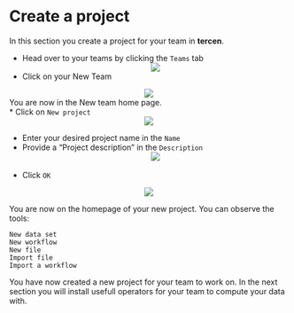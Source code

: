 # Create a project
In this section you create a project for your team in __tercen__.

* Head over to your teams by clicking the `Teams` tab
<center><img src="images/click_on_teams.png"></center>

* Click on your New Team

<center><img src="images/click_on_new_team.png"></center>

You are now in the New team home page.\
* Click on `New project`
<center><img src="images/click_on_new_project.png"></center>

* Enter your desired project name in the `Name`
* Provide a "Project description" in the `Description`
<center><img src="images/give_name_to_project.png"></center>
\
* Click `OK`

<center><img src="images/view_completed_project.png"></center>


You are now on the homepage of your new project.
You can observe the tools:


`New data set`  
    `New workflow`  
    `New file`  
    `Import file`  
    `Import a workflow`  

You have now created a new project for your team to work on. In the next section you will install usefull operators for your team to compute your data with.